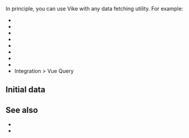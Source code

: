 
In principle, you can use Vike with any data fetching utility. For example:
- <Link href="/telefunc" />
- <Link href="/tRPC" />
- <Link href="/tanstack-query" />
- <Link href="/apollo-graphql" />
- <Link href="/relay" />
- <Link href="/urql" />
- <Link href="/grpc" />
- <Link href="/socket-io" />
- <Link href="/vue-query">Integration > Vue Query</Link>


## Initial data

<DataIntegrationIntroGeneric />

<DataIntegrationFetch />

## See also

- <Link href="/data-fetching" />
- <Link href="/data-stores" />
